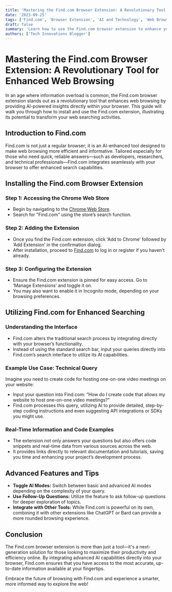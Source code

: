 ```yaml
---
title: 'Mastering the Find.com Browser Extension: A Revolutionary Tool for Enhanced Web Browsing'
date: '2023-09-25'
tags: ['Find.com', 'Browser Extension', 'AI and Technology', 'Web Browsing']
draft: false
summary: 'Learn how to use the Find.com browser extension to enhance your web browsing experience. This guide explains how to install and use the extension effectively to get real-time, AI-powered answers to complex queries.'
authors: ['Tech Innovations Blogger']
---
```


# Mastering the Find.com Browser Extension: A Revolutionary Tool for Enhanced Web Browsing

In an age where information overload is common, the Find.com browser extension stands out as a revolutionary tool that enhances web browsing by providing AI-powered insights directly within your browser. This guide will walk you through how to install and use the Find.com extension, illustrating its potential to transform your web searching activities.

## Introduction to Find.com

Find.com is not just a regular browser; it is an AI-enhanced tool designed to make web browsing more efficient and informative. Tailored especially for those who need quick, reliable answers—such as developers, researchers, and technical professionals—Find.com integrates seamlessly with your browser to offer enhanced search capabilities.

## Installing the Find.com Browser Extension

### Step 1: Accessing the Chrome Web Store

- Begin by navigating to the [Chrome Web Store](https://chrome.google.com/webstore).
- Search for "Find.com" using the store’s search function.

### Step 2: Adding the Extension

- Once you find the Find.com extension, click ‘Add to Chrome’ followed by ‘Add Extension’ in the confirmation dialog.
- After installation, proceed to [Find.com](http://find.com) to log in or register if you haven't already.

### Step 3: Configuring the Extension

- Ensure the Find.com extension is pinned for easy access. Go to ‘Manage Extensions’ and toggle it on.
- You may also want to enable it in Incognito mode, depending on your browsing preferences.

## Utilizing Find.com for Enhanced Searching

### Understanding the Interface

- Find.com alters the traditional search process by integrating directly with your browser’s functionality.
- Instead of using the standard search bar, input your queries directly into Find.com’s search interface to utilize its AI capabilities.

### Example Use Case: Technical Query

Imagine you need to create code for hosting one-on-one video meetings on your website:
- Input your question into Find.com: “How do I create code that allows my website to host one-on-one video meetings?”
- Find.com processes this query, utilizing AI to provide detailed, step-by-step coding instructions and even suggesting API integrations or SDKs you might use.

### Real-Time Information and Code Examples

- The extension not only answers your questions but also offers code snippets and real-time data from various sources across the web.
- It provides links directly to relevant documentation and tutorials, saving you time and enhancing your project’s development process.

## Advanced Features and Tips

- **Toggle AI Modes:** Switch between basic and advanced AI modes depending on the complexity of your query.
- **Use Follow-Up Questions:** Utilize the feature to ask follow-up questions for deeper exploration of topics.
- **Integrate with Other Tools:** While Find.com is powerful on its own, combining it with other extensions like ChatGPT or Bard can provide a more rounded browsing experience.

## Conclusion

The Find.com browser extension is more than just a tool—it's a next-generation solution for those looking to maximize their productivity and efficiency online. By integrating advanced AI capabilities directly into your browser, Find.com ensures that you have access to the most accurate, up-to-date information available at your fingertips.

Embrace the future of browsing with Find.com and experience a smarter, more informed way to explore the web!

